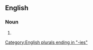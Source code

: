 ==English==

===Noun===
{{head|en|noun plural form}}

# {{plural of|sissy|lang=en}}

[[Category:English plurals ending in "-ies"]]